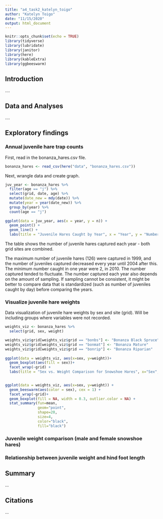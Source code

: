 ```yaml
---
title: "a4_task2_katelyn_toigo"
author: "Katelyn Toigo"
date: "11/15/2020"
output: html_document
---
```


```r
knitr::opts_chunk$set(echo = TRUE)
library(tidyverse)
library(lubridate)
library(janitor)
library(here)
library(kableExtra)
library(ggbeeswarm)
```

## Introduction

....

## Data and Analyses

....

## Exploratory findings
### Annual juvenile hare trap counts

First, read in the bonanza_hares.csv file.
```r
bonanza_hares <- read_csv(here("data", "bonanza_hares.csv"))
```

Next, wrangle data and create graph.
```r
juv_year <- bonanza_hares %>% 
  filter(age == "j") %>% 
  select(grid, date, age) %>% 
  mutate(date_new = mdy(date)) %>% 
  mutate(year = year(date_new)) %>% 
  group_by(year) %>% 
  count(age == "j")
  
ggplot(data = juv_year, aes(x = year, y = n)) +
  geom_point() +
  geom_line() +
  labs(title = "Juvenile Hares Caught by Year", x = "Year", y = "Number of Juveniles")
```

The table shows the number of juvenile hares captured each year - both grid sites are combined.

The maximum number of juvenile hares (126) were captured in 1999, and the number of juveniles captured decreased every year until 2004 after this. The minimum number caught in one year were 2, in 2010. The number captured tended to fluctuate.  The number captured each year also depends on the amount of sampling. If sampling cannot be consistent, it might be better to compare data that is standardized (such as number of juveniles caught by day) before comparing the years.

### Visualize juvenile hare weights

Data visualization of juvenile hare weights by sex and site (grid).  Will be including groups where variables were not recorded.

```r
weights_viz <- bonanza_hares %>% 
  select(grid, sex, weight)

weights_viz$grid[weights_viz$grid == "bonbs"] <- "Bonanza Black Spruce"
weights_viz$grid[weights_viz$grid == "bonmat"] <- "Bonanza Mature"
weights_viz$grid[weights_viz$grid == "bonrip"] <- "Bonanza Riparian"
    
ggplot(data = weights_viz, aes(x=sex, y=weight))+
  geom_boxplot(aes(fill = sex))+
  facet_wrap(~grid) +
  labs(title = "Sex vs. Weight Comparison for Snowshoe Hares", x="Sex", y="Weight")
  
```
```r
ggplot(data = weights_viz, aes(x=sex, y=weight)) + 
  geom_beeswarm(aes(color = sex), cex = 1) +
  facet_wrap(~grid)+
  geom_boxplot(fill = NA, width = 0.3, outlier.color = NA) +
  stat_summary(fun=mean, 
               geom="point", 
               shape=20, 
               size=4, 
               color="black", 
               fill="black")
```


### Juvenile weight comparison (male and female snowshoe hares)

### Relationship between juvenile weight and hind foot length

## Summary

...

## Citations

...


